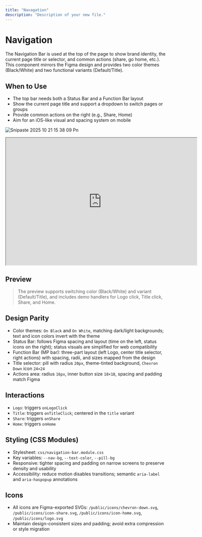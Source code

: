 ```yaml
---
title: "Navagation"
description: "Description of your new file."
---
```


# Navigation

The Navigation Bar is used at the top of the page to show brand identity, the current page title or selector, and common actions (share, go home, etc.). This component mirrors the Figma design and provides two color themes (Black/White) and two functional variants (Default/Title).

## When to Use

- The top bar needs both a Status Bar and a Function Bar layout
- Show the current page title and support a dropdown to switch pages or groups
- Provide common actions on the right (e.g., Share, Home)
- Aim for an iOS-like visual and spacing system on mobile

![Snipaste 2025 10 21 15 38 09 Pn](/images/Snipaste_2025-10-21_15-38-09.png)

<iframe
  width="600"
  height="400"
  src="https://www.figma.com/embed?embed_host=share&url=https://www.figma.com/design/Zgspj1fLESA1zjk2FxtmEi/Untitled?node-id=1-154&t=W1GBxVKYeQVatPBP-4"
  allowFullScreen
  style={{ width: '100%', borderRadius: '0.5rem', border: 'none' }}
></iframe>

## Preview

> The preview supports switching color (Black/White) and variant (Default/Title), and includes demo handlers for Logo click, Title click, Share, and Home.

## Design Parity

- Color themes: `On Black` and `On White`, matching dark/light backgrounds; text and icon colors invert with the theme
- Status Bar: follows Figma spacing and layout (time on the left, status icons on the right); status visuals are simplified for web compatibility
- Function Bar (MP bar): three-part layout (left Logo, center title selector, right actions) with spacing, radii, and sizes mapped from the design
- Title selector: pill with radius `20px`, theme-tinted background, `Chevron Down` icon `24×24`
- Actions area: radius `16px`, inner button size `18×18`, spacing and padding match Figma

## Interactions

- `Logo`: triggers `onLogoClick`
- `Title`: triggers `onTitleClick`; centered in the `title` variant
- `Share`: triggers `onShare`
- `Home`: triggers `onHome`

## Styling (CSS Modules)

- Stylesheet: `css/navigation-bar.module.css`
- Key variables: `--nav-bg`, `--text-color`, `--pill-bg`
- Responsive: tighter spacing and padding on narrow screens to preserve density and usability
- Accessibility: reduce motion disables transitions; semantic `aria-label` and `aria-haspopup` annotations

## Icons

- All icons are Figma-exported SVGs: `/public/icons/chevron-down.svg`, `/public/icons/icon-share.svg`, `/public/icons/icon-home.svg`, `/public/icons/logo.svg`
- Maintain design-consistent sizes and padding; avoid extra compression or style migration